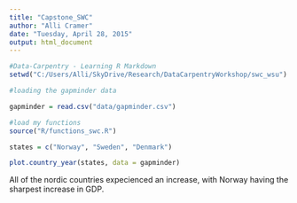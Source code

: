 ```yaml
---
title: "Capstone_SWC"
author: "Alli Cramer"
date: "Tuesday, April 28, 2015"
output: html_document
---
```


```r
#Data-Carpentry - Learning R Markdown 
setwd("C:/Users/Alli/SkyDrive/Research/DataCarpentryWorkshop/swc_wsu")

#loading the gapminder data 

gapminder = read.csv("data/gapminder.csv")

#load my functions 
source("R/functions_swc.R")

states = c("Norway", "Sweden", "Denmark")

plot.country_year(states, data = gapminder)

```


All of the nordic countries expecienced an increase, with Norway having the sharpest increase in GDP. 

